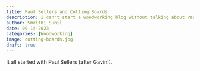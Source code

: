 ```yaml
---
title: Paul Sellers and Cutting Boards
description: I can't start a woodworking blog without talking about Paul Sellers
author: Smrithi Sunil
date: 09-14-2023
categories: [Woodworking]
image: cutting-boards.jpg
draft: true
---
```


It all started with Paul Sellers (after Gavin!). 
